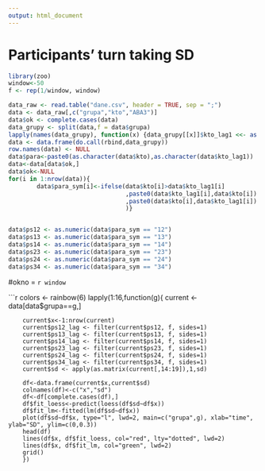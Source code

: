```yaml
---
output: html_document
---
```

Participants' turn taking SD
============================

```r
library(zoo)
window<-50
f <- rep(1/window, window)

data_raw <- read.table("dane.csv", header = TRUE, sep = ";")
data <- data_raw[,c("grupa","kto","ABA3")]
data$ok <- complete.cases(data)
data_grupy <- split(data,f = data$grupa)
lapply(names(data_grupy), function(x) {data_grupy[[x]]$kto_lag1 <<- as.character(lag(zoo(data_grupy[[x]]$kto), -1, na.pad = T))})
data <- data.frame(do.call(rbind,data_grupy))
row.names(data) <- NULL
data$para<-paste0(as.character(data$kto),as.character(data$kto_lag1))
data<-data[data$ok,]
data$ok<-NULL
for(i in 1:nrow(data)){
        data$para_sym[i]<-ifelse(data$kto[i]>data$kto_lag1[i]
                                 ,paste0(data$kto_lag1[i],data$kto[i])
                                 ,paste0(data$kto[i],data$kto_lag1[i])
                                 )}


data$ps12 <- as.numeric(data$para_sym == "12")
data$ps13 <- as.numeric(data$para_sym == "13")
data$ps14 <- as.numeric(data$para_sym == "14")
data$ps23 <- as.numeric(data$para_sym == "23")
data$ps24 <- as.numeric(data$para_sym == "24")
data$ps34 <- as.numeric(data$para_sym == "34")

```

#okno = `r window`

```r
colors <- rainbow(6)
lapply(1:16,function(g){
        current <- data[data$grupa==g,]
        
        current$x<-1:nrow(current)
        current$ps12_lag <- filter(current$ps12, f, sides=1)
        current$ps13_lag <- filter(current$ps13, f, sides=1)
        current$ps14_lag <- filter(current$ps14, f, sides=1)
        current$ps23_lag <- filter(current$ps23, f, sides=1)
        current$ps24_lag <- filter(current$ps24, f, sides=1)
        current$ps34_lag <- filter(current$ps34, f, sides=1)
        current$sd <- apply(as.matrix(current[,14:19]),1,sd)
        
        df<-data.frame(current$x,current$sd)
        colnames(df)<-c("x","sd")
        df<-df[complete.cases(df),]
        df$fit_loess<-predict(loess(df$sd~df$x))
        df$fit_lm<-fitted(lm(df$sd~df$x))
        plot(df$sd~df$x, type="l", lwd=2, main=c("grupa",g), xlab="time", ylab="SD", ylim=c(0,0.3))
        head(df)
        lines(df$x, df$fit_loess, col="red", lty="dotted", lwd=2)
        lines(df$x, df$fit_lm, col="green", lwd=2)
        grid()
        })